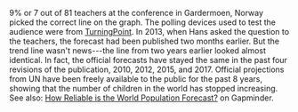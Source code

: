 9% or 7 out of 81 teachers at the conference in Gardermoen, Norway picked the correct line on the graph. The polling devices used to test the audience were from [TurningPoint](http://www.gapm.io/xtt). In 2013, when Hans asked the question to the teachers, the forecast had been published two months earlier. But the trend line wasn't news---the line from two years earlier looked almost identical. In fact, the official forecasts have stayed the same in the past four revisions of the publication, 2010, 2012, 2015, and 2017. Official projections from UN have been freely available to the public for the past 8 years, showing that the number of children in the world has stopped increasing. See also: [How Reliable is the World Population Forecast?](http://www.gapm.io/mmpopfut) on Gapminder.